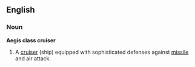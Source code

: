 ==English==

===Noun===
'''Aegis class cruiser'''

# {{military}} A [[cruiser]] (ship) equipped with sophisticated defenses against [[missile]] and air attack.